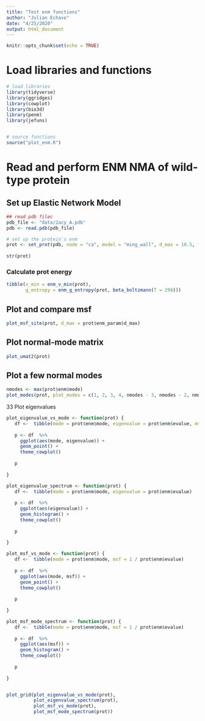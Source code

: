 ```yaml
---
title: "Test enm functions"
author: "Julian Echave"
date: "4/25/2020"
output: html_document
---
```


```r
knitr::opts_chunk$set(echo = TRUE)
```
# Load libraries and functions

```r
# load libraries
library(tidyverse)
library(ggridges)
library(cowplot)
library(bio3d)
library(penm)
library(jefuns)


# source functions
source("plot_enm.R")
```


# Read and perform ENM NMA of wild-type protein


## Set up Elastic Network Model

```r
## read pdb filec
pdb_file <- "data/2acy_A.pdb"
pdb <- read.pdb(pdb_file)

# set up the protein's enm
prot <- set_prot(pdb, node = "ca", model = "ming_wall", d_max = 10.5, frustrated = FALSE)
                
str(prot)
```



### Calculate prot energy

```r
tibble(v_min = enm_v_min(prot), 
       g_entropy = enm_g_entropy(prot, beta_boltzmann(T = 298)))
```


## Plot and compare msf


```r
plot_msf_site(prot, d_max = prot$enm_param$d_max)
```

## Plot normal-mode matrix

```r
plot_umat2(prot)
```

## Plot a few normal modes
  
```r
nmodes <- max(prot$enm$mode)
plot_modes(prot, plot_modes = c(1, 2, 3, 4, nmodes - 3, nmodes - 2, nmodes - 1, nmodes))
```
33 Plot eigenvalues


```r
plot_eigenvalue_vs_mode <- function(prot) {
   df <-  tibble(mode = prot$enm$mode, eigenvalue = prot$enm$evalue, msf = 1 / eigenvalue) 
   
   p <- df  %>% 
     ggplot(aes(mode, eigenvalue)) +
     geom_point() +
     theme_cowplot() 
   
   p
     
}

plot_eigenvalue_spectrum <- function(prot) {
   df <-  tibble(mode = prot$enm$mode, eigenvalue = prot$enm$evalue) 
   
   p <- df  %>% 
     ggplot(aes(eigenvalue)) +
     geom_histogram() +
     theme_cowplot() 
   
   p
     
}

plot_msf_vs_mode <- function(prot) {
   df <-  tibble(mode = prot$enm$mode, msf = 1 / prot$enm$evalue) 
   
   p <- df  %>% 
     ggplot(aes(mode, msf)) +
     geom_point() +
     theme_cowplot() 
   
   p
     
}

plot_msf_mode_spectrum <- function(prot) {
   df <-  tibble(mode = prot$enm$mode, msf = 1 / prot$enm$evalue) 
   
   p <- df  %>% 
     ggplot(aes(msf)) +
     geom_histogram() +
     theme_cowplot() 
   
   p
     
}


plot_grid(plot_eigenvalue_vs_mode(prot),
          plot_eigenvalue_spectrum(prot),
          plot_msf_vs_mode(prot),
          plot_msf_mode_spectrum(prot))








```

